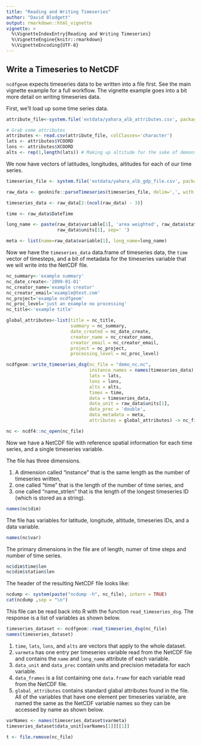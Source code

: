 ```yaml
---
title: "Reading and Writing Timeseries"
author: "David Blodgett"
output: rmarkdown::html_vignette
vignette: >
  %\VignetteIndexEntry{Reading and Writing Timeseries}
  %\VignetteEngine{knitr::rmarkdown}
  %\VignetteEncoding{UTF-8}
---
```


## Write a Timeseries to NetCDF

`ncdfgeom` expects timeseries data to be written into a file first. See the main vignette example for a full workflow. The vignette example goes into a bit more detail on writing timeseries data. 

First, we'll load up some time series data. 

```r
attribute_file<-system.file('extdata/yahara_alb_attributes.csv', package = "ncdfgeom")

# Grab some attributes
attributes <- read.csv(attribute_file, colClasses='character')
lats <- attributes$YCOORD
lons <- attributes$XCOORD
alts <- rep(1,length(lats)) # Making up altitude for the sake of demonstration.
```

We now have vectors of latitudes, longitudes, altitudes for each of our time series.

```r
timeseries_file <- system.file('extdata/yahara_alb_gdp_file.csv', package = "ncdfgeom")

raw_data <- geoknife::parseTimeseries(timeseries_file, delim=',', with.units=TRUE)

timeseries_data <- raw_data[2:(ncol(raw_data) - 3)]

time <- raw_data$DateTime

long_name <- paste(raw_data$variable[1], 'area weighted', raw_data$statistic[1], 'in', 
                   raw_data$units[1], sep=' ')

meta <- list(name=raw_data$variable[1], long_name=long_name)
```

Now we have the `timeseries_data` data.frame of timeseries data, the `time` vector of timesteps, and a bit of metadata for the timeseries variable that we will write into the NetCDF file.  

```r
nc_summary<-'example summary'
nc_date_create<-'2099-01-01'
nc_creator_name='example creator'
nc_creator_email='example@test.com'
nc_project='example ncdfgeom'
nc_proc_level='just an example no processing'
nc_title<-'example title'

global_attributes<-list(title = nc_title, 
                        summary = nc_summary, 
                        date_created = nc_date_create, 
                        creator_name = nc_creator_name,
                        creator_email = nc_creator_email, 
                        project = nc_project,
                        processing_level = nc_proc_level)

ncdfgeom::write_timeseries_dsg(nc_file = "demo_nc.nc", 
                               instance_names = names(timeseries_data),
                               lats = lats, 
                               lons = lons, 
                               alts = alts,
                               times = time, 
                               data = timeseries_data,
                               data_unit = raw_data$units[1],
                               data_prec = 'double',
                               data_metadata = meta,
                               attributes = global_attributes) -> nc_file

nc <- ncdf4::nc_open(nc_file)
```

Now we have a NetCDF file with reference spatial information for each time series, and a single timeseries variable.

The file has three dimensions. 

1. A dimension called "instance" that is the same length as the number of timeseries written, 
1. one called "time" that is the length of the number of time series, and 
1. one called "name_strlen" that is the length of the longest timeseries ID (which is stored as a string).

```r
names(nc$dim)
```

The file has variables for latitude, longitude, altitude, timeseries IDs, and a data variable.
```r
names(nc$var)
```
The primary dimensions in the file are of length, numer of time steps and number of time series.
```r
nc$dim$time$len
nc$dim$station$len
```

The header of the resulting NetCDF file looks like:

```r
ncdump <- system(paste("ncdump -h", nc_file), intern = TRUE)
cat(ncdump ,sep = "\n")
```

This file can be read back into R with the function `read_timeseries_dsg`. The response is a list of variables as shown below.

```r
timeseries_dataset <- ncdfgeom::read_timeseries_dsg(nc_file)
names(timeseries_dataset)
```

1. `time`, `lats`, `lons`, and `alts` are vectors that apply to the whole dataset. 
1. `varmeta` has one entry per timeseries variable read from the NetCDF file and contains the `name` and `long_name` attribute of each variable. 
1. `data_unit` and `data_prec` contain units and precision metadata for each variable. 
1. `data_frames` is a list containing one `data.frame` for each variable read from the NetCDF file. 
1. `global_attributes` contains standard glabal attributes found in the file. All of the variables that have one element per timeseries variable, are named the same as the NetCDF variable names so they can be accessed by name as shown below.

```r
varNames <- names(timeseries_dataset$varmeta)
timeseries_dataset$data_unit[varNames[1]][[1]]
```
```r
t <- file.remove(nc_file)
```
